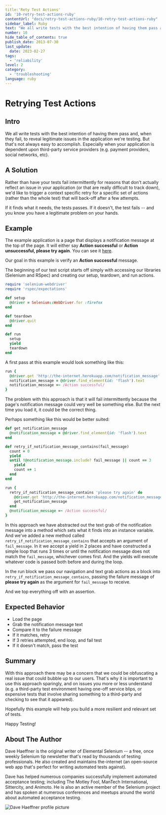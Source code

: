 ```yaml
---
title:'Rety Test Actions'
id: '10-retry-test-actions-ruby'
contentUrl: "docs/retry-test-actions-ruby/10-retry-test-actions-ruby"
sidebar_label: Ruby
text: "We all write tests with the best intention of having them pass and, when they fail, to reveal legitimate issues in the application we're testing. But that's not always easy to accomplish. Especially when your application is dependent upon third-party service providers (e.g. payment providers, social networks, etc)."
number: 10
hide_table_of_contents: true
publish_date: 2013-07-30
last_update:
  date: 2023-02-27
tags:
  - 'reliability'
level: 2
category:
  - 'troubleshooting'
language: ruby
---
```


# Retrying Test Actions

## Intro

We all write tests with the best intention of having them pass and, when they fail, to reveal legitimate issues in the application we're testing. But that's not always easy to accomplish. Especially when your application is dependent upon third-party service providers (e.g. payment providers, social networks, etc).

## A Solution

Rather than have your tests fail intermittently for reasons that don't actually reflect an issue in your application (or that are really difficult to track down), we'd like to trigger a context specific retry for a specific set of actions (rather than the whole test) that will back-off after a few attempts.

If it finds what it needs, the tests passes. If it doesn't, the test fails -- and you know you have a legitimate problem on your hands.

## Example

The example application is a page that displays a notification message at the top of the page. It will either say __Action successful__ or __Action unsuccessful, please try again__. You can see it [here](http://the-internet.herokuapp.com/notification_message).

Our goal in this example is verify an __Action successful__ message.

The beginning of our test script starts off simply with accessing our libraries (Selenium and RSpec) and creating our setup, teardown, and run actions.

```ruby
require 'selenium-webdriver'
require 'rspec/expectations'

def setup
  @driver = Selenium::WebDriver.for :firefox
end

def teardown
  @driver.quit
end

def run
  setup
  yield
  teardown
end
```

A first pass at this example would look something like this:

```ruby
run {
  @driver.get 'http://the-internet.herokuapp.com/notification_message'
  notification_message = @driver.find_element(id: 'flash').text
  notification_message =~ /Action successful/
}
```

The problem with this approach is that it will fail intermittently because the page's notification message could very well be something else. But the next time you load it, it could be the correct thing.

Perhaps something like this would be better suited:

```ruby
def get_notification_message
  @notification_message = @driver.find_element(id: 'flash').text
end

def retry_if_notification_message_contains(fail_message)
  count = 0
  yield
  until !@notification_message.include? fail_message || count == 3
    yield
    count =+ 1
  end
end

run {
  retry_if_notification_message_contains 'please try again' do
    @driver.get 'http://the-internet.herokuapp.com/notification_message'
    get_notification_message
  end
  @notification_message =~ /Action successful/
}
```

In this approach we have abstracted out the text grab of the notification message into a method which sets what it finds into an instance variable. And we've added a new method called `retry_if_notification_message_contains` that accepts an argument of `fail_message`. In it we accept a yield in 2 places and have constructed a simple loop that runs 3 times or until the notification message does not match the `fail_message`, whichever comes first. And the yields will execute whatever code is passed both before and during the loop.

In the run block we pass our navigation and text grab actions as a block into `retry_if_notification_message_contains`, passing the failure message of __please try again__ as the argument for `fail_message` to receive.

And we top everything off with an assertion.


## Expected Behavior

+ Load the page
+ Grab the notification message text
+ Compare it to the failure message
+ If it matches, retry
+ If 3 retries attempted, end loop, and fail test
+ If it doesn't match, pass the test

## Summary

With this approach there may be a concern that we could be obfuscating a real issue that could bubble up to our users. That's why it is important to use this approach sparingly, and on issues you more or less understand (e.g. a third-party test environment having one-off service blips, or expensive tests that involve sharing something to a third-party and checking to see that it appeared).

Hopefully this example will help you build a more resilient and relevant set of tests.

Happy Testing!

## About The Author

Dave Haeffner is the original writer of Elemental Selenium -- a free, once weekly Selenium tip newsletter that's read by thousands of testing professionals. He also created and maintains the-internet (an open-source web app that's perfect for writing automated tests against).

Dave has helped numerous companies successfully implement automated acceptance testing; including The Motley Fool, ManTech International, Sittercity, and Animoto. He is also an active member of the Selenium project and has spoken at numerous conferences and meetups around the world about automated acceptance testing.

![Dave Haeffner profile picture](/img/authors/dave-haeffner.jpeg#author-img 'a title')
